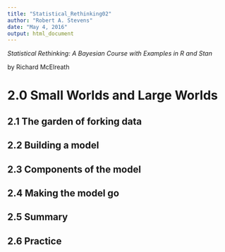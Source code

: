 ```yaml
---
title: "Statistical_Rethinking02"
author: "Robert A. Stevens"
date: "May 4, 2016"
output: html_document
---
```


*Statistical Rethinking: A Bayesian Course with Examples in R and Stan*

by Richard McElreath

# 2.0 Small Worlds and Large Worlds  

## 2.1 The garden of forking data  

## 2.2 Building a model  

## 2.3 Components of the model  

## 2.4 Making the model go  

## 2.5 Summary   

## 2.6 Practice   
